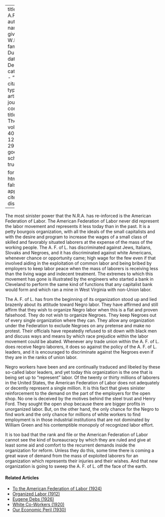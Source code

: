 
---
title: 'The A.F. of L.'
author:
  - name:
      given: W.E.B.
      family: Du Bois
date: Dec. 1933
categories: 
  - ""
citation: 
  type: article-journal
  container-title: The Crisis
  volume: 40
  issue: 12
  page: 292
google-scholar: true

format:
  html:
    toc: false
    appendix-cite-as: display
---




The most sinister power that the N.R.A. has re-inforced is the American Federation of Labor. The American Federation of Labor never did represent the labor movement and represents it less today than in the past. It is a petty bourgois organization, with all the ideals of the small capitalists and with the desire and program to increase the wages of a small class of skilled and favorably situated laborers at the expense of the mass of the working people. The A. F. of L. has discriminated against Jews, Italians, Slovaks and Negroes, and it has discriminated against white Americans, whenever chance or opportunity came; high wage for the few even if that involved aiding in the exploitation of common labor and being bribed by employers to keep labor peace when the mass of laborers is receiving less than the living wage and indecent treatment. The extremes to which this movement has gone is illustrated by the engineers who started a bank in Cleveland to perform the same kind of functions that any capitalist bank would form and which ran a mine in West Virginia with non-Union labor.

The A. F. of L. has from the beginning of its organization stood up and lied brazenly about its attitude toward Negro labor. They have affirmed and still affirm that they wish to organize Negro labor when this is a flat and proven falsehood. They do not wish to organize Negroes. They keep Negroes out of every single organization where they can. They allow any organization under the Federation to exclude Negroes on any pretense and make no protest. Their officials have repeatedly refused to sit down with black men and discuss ways and means by which race prejudice within the labor movement could be abated. Whenever any trade union within the A. F. of L. does receive Negro laborers, it does so against the policy of the A. F. of L. leaders, and it is encouraged to discriminate against the Negroes even if they are in the ranks of union labor.

Negro workers have been and are continually traduced and libeled by these so-called labor leaders, and yet today this organization is the one that is being set up to "represent" labor. Of the twenty or thirty millions of laborers in the United States, the American Federation of Labor does not adequately or decently represent a single million. It is this fact that gives sinister reinforcement to the demand on the part of the employers for the open shop. No one is deceived by the motives behind the steel trust and Henry Ford. They sought the open shop because there are bigger profits in unorganized labor. But, on the other hand, the only chance for the Negro to find work and the only chance for millions of white workers to find employment is in those industrial institutions that are not dominated by William Green and his contemptible monopoly of recognized labor effort.

It is too bad that the rank and file or the American Federation of Labor cannot see the kind of bureaucracy by which they are ruled and give at least some aid and comfort to the recurrent demands inside the organization for reform. Unless they do this, some time there is coming a great wave of demand from the mass of exploited laborers for an organization which represents their injuries and their wishes. And that new organization is going to sweep the A. F. of L. off the face of the earth.

<!-- Similar articles start here -->
<div  class="clear-wrap"></div>

#### Related Articles

* [To the American Federation of Labor (1924)](/Volumes/28/04/american_federation_of_labor.html)
* [Organized Labor (1912)](/Volumes/04/03/organized_labor.html)
* [Eugene Debs (1926)](/Volumes/33/02/debs.html)
* [White Co-Workers (1920)](/Volumes/20/01/white_coworkers.html)
* [Our Economic Peril (1930)](/Volumes/37/03/our_economic_peril.html)

<!-- Similar articles end here -->